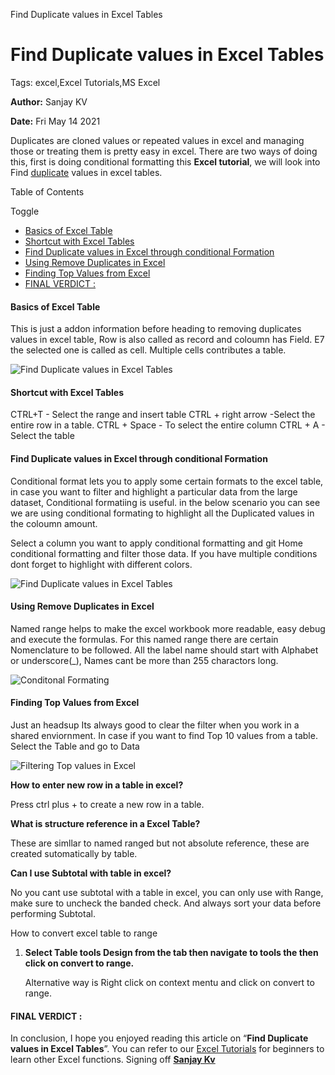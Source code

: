    Find Duplicate values in Excel Tables

Find Duplicate values in Excel Tables
=====================================

Tags: excel,Excel Tutorials,MS Excel

**Author:** Sanjay KV

**Date:** Fri May 14 2021

Duplicates are cloned values or repeated values in excel and managing those or treating them is pretty easy in excel. There are two ways of doing this, first is doing conditional formatting this **Excel tutorial**, we will look into Find [duplicate](https://www.ablebits.com/office-addins-blog/2016/03/02/identify-duplicates-excel/) values in excel tables.

Table of Contents

Toggle

*   [Basics of Excel Table](https://recodehive.com/find-duplicate-values-in-excel-tables/#Basics_of_Excel_Table "Basics of Excel Table")
*   [Shortcut with Excel Tables](https://recodehive.com/find-duplicate-values-in-excel-tables/#Shortcut_with_Excel_Tables "Shortcut with Excel Tables")
*   [Find Duplicate values in Excel through conditional Formation](https://recodehive.com/find-duplicate-values-in-excel-tables/#Find_Duplicate_values_in_Excel_through_conditional_Formation "Find Duplicate values in Excel through conditional Formation")
*   [Using Remove Duplicates in Excel](https://recodehive.com/find-duplicate-values-in-excel-tables/#Using_Remove_Duplicates_in_Excel "Using Remove Duplicates in Excel")
*   [Finding Top Values from Excel](https://recodehive.com/find-duplicate-values-in-excel-tables/#Finding_Top_Values_from_Excel "Finding Top Values from Excel ")
*   [FINAL VERDICT :](https://recodehive.com/find-duplicate-values-in-excel-tables/#FINAL_VERDICT "FINAL VERDICT :")

#### Basics of Excel Table

This is just a addon information before heading to removing duplicates values in excel table, Row is also called as record and coloumn has Field. E7 the selected one is called as cell. Multiple cells contributes a table.

![Find Duplicate values in Excel Tables](https://recodehive.com/wp-content/uploads/2021/05/image-11-1024x506.png)

#### Shortcut with Excel Tables

CTRL+T - Select the range and insert table
CTRL + right arrow -Select the entire row in a table.
CTRL + Space - To select the entire column
CTRL + A - Select the table

#### Find Duplicate values in Excel through conditional Formation

Conditional format lets you to apply some certain formats to the excel table, in case you want to filter and highlight a particular data from the large dataset, Conditional formatiing is useful. in the below scenario you can see we are using conditional formating to highlight all the Duplicated values in the coloumn amount.

Select a column you want to apply conditional formatting and git Home conditional formatting and filter those data. If you have multiple conditions dont forget to highlight with different colors.

![Find Duplicate values in Excel Tables](https://recodehive.com/wp-content/uploads/2021/05/Excel-Tables.gif)

#### Using Remove Duplicates in Excel

Named range helps to make the excel workbook more readable, easy debug and execute the formulas. For this named range there are certain Nomenclature to be followed. All the label name should start with Alphabet or underscore(\_), Names cant be more than 255 charactors long.

![Conditonal Formating](https://recodehive.com/wp-content/uploads/2021/05/image-12-1024x463.png)

#### Finding Top Values from Excel

Just an headsup Its always good to clear the filter when you work in a shared enviornment. In case if you want to find Top 10 values from a table. Select the Table and go to Data

![Filtering Top values in Excel](https://recodehive.com/wp-content/uploads/2021/05/Excel-Sorting.gif)

**How to enter new row in a table in excel?**

Press ctrl plus + to create a new row in a table.

**What is structure reference in a Excel Table?**

These are simllar to named ranged but not absolute reference, these are created sutomatically by table.

**Can I use Subtotal with table in excel?**

No you cant use subtotal with a table in excel, you can only use with Range, make sure to uncheck the banded check. And always sort your data before performing Subtotal.

How to convert excel table to range

1.  **Select Table tools Design from the tab then navigate to tools the then click on convert to range.**
    
    Alternative way is Right click on context mentu and click on convert to range.
    

#### FINAL VERDICT :

In conclusion, I hope you enjoyed reading this article on “**Find Duplicate values in Excel Tables**”. You can refer to our [Excel Tutorials](https://recodehive.com/tag/excel/) for beginners to learn other Excel functions. Signing off **[Sanjay Kv](https://recodehive.com/about-us/)**